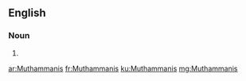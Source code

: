 ==English==

===Noun===
{{head|en|noun plural form}}

# {{plural of|Muthammani|lang=en}}

[[ar:Muthammanis]]
[[fr:Muthammanis]]
[[ku:Muthammanis]]
[[mg:Muthammanis]]